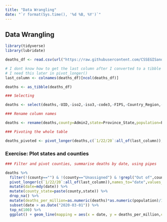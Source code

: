 ```yaml
---
title: "Data Wrangling"
date: "`r format(Sys.time(), '%d %B, %Y')`"
---
```


## Data Wrangling

```r
library(tidyverse)
library(lubridate)
```


```r

deaths_df <- read.csv(url("https://raw.githubusercontent.com/CSSEGISandData/COVID-19/master/csse_covid_19_data/csse_covid_19_time_series/time_series_covid19_deaths_US.csv"),check.names = FALSE)

# I dont know how to get the last column after I converted to a tibble
# I need this later in pivot_longer()
last_column <- colnames(deaths_df)[ncol(deaths_df)]

deaths <- as_tibble(deaths_df)

### Selecting

deaths <- select(deaths,-UID,-iso2,-iso3,-code3,-FIPS,-Country_Region,-Lat,-Long_,-Combined_Key)

### Rename column names

deaths <- rename(deaths,county=Admin2,state=Province_State,population=Population)

### Pivoting the whole table

deaths_pivoted <- pivot_longer(deaths,c(`1/22/20`:all_of(last_column)),names_to="date",values_to="deaths")
```
### Exercise: Plot states and counties
```r
### Filter and pivot counties, summarise deaths by date, using pipes

deaths %>% 
  filter(!(county=="") & !(county=="Unassigned") & !grepl("Out of",county)) %>%
  pivot_longer(c(`1/22/20`:all_of(last_column)),names_to="date",values_to="deaths") %>%
  mutate(date=mdy(date)) %>%
  mutate(county_state=paste(county,state)) %>%
  drop_na() %>%
  mutate(deaths_per_million=as.numeric(deaths)*as.numeric(population)/1000000) %>%
  subset(date > as.Date("2020-03-01")) %>%
  top_n(100) %>%
  ggplot() + geom_line(mapping = aes(x = date, y = deaths_per_million,color=county_state)) 
```
